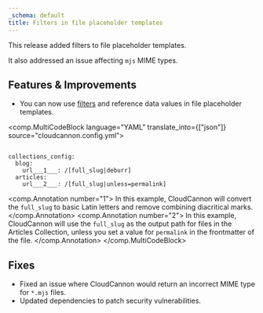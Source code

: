 ```yaml
---
_schema: default
title: Filters in file placeholder templates
---
```

This release added filters to file placeholder templates.

It also addressed an issue affecting `mjs` MIME types.

## Features & Improvements

* You can now use [filters](/documentation/articles/configure-your-template-strings/#filters) and reference data values in file placeholder templates.

<comp.MultiCodeBlock language="YAML" translate_into={["json"]} source="cloudcannon.config.yml">
``````````

collections_config:
  blog:
    url___1___: /[full_slug|deburr]
  articles:
    url___2___: /[full_slug|unless=permalink]

``````````
<comp.Annotation number="1">
  In this example, CloudCannon will convert the `full_slug` to basic Latin letters and remove combining diacritical marks.
</comp.Annotation>
<comp.Annotation number="2">
  In this example, CloudCannon will use the `full_slug` as the output path for files in the Articles Collection, unless you set a value for `permalink` in the frontmatter of the file.
</comp.Annotation>
</comp.MultiCodeBlock>

## Fixes

* Fixed an issue where CloudCannon would return an incorrect MIME type for `*.mjs` files.
* Updated dependencies to patch security vulnerabilities.